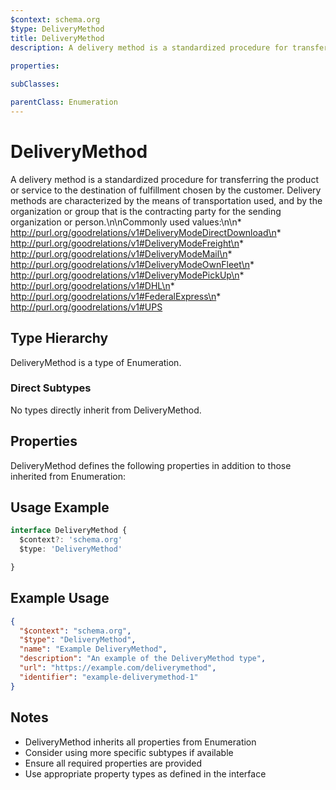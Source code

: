 ```yaml
---
$context: schema.org
$type: DeliveryMethod
title: DeliveryMethod
description: A delivery method is a standardized procedure for transferring the product or service to the destination of fulfillment chosen by the customer. Delivery methods are characterized by the means of transportation used, and by the organization or group that is the contracting party for the sending organization or person.\n\nCommonly used values:\n\n* http://purl.org/goodrelations/v1#DeliveryModeDirectDownload\n* http://purl.org/goodrelations/v1#DeliveryModeFreight\n* http://purl.org/goodrelations/v1#DeliveryModeMail\n* http://purl.org/goodrelations/v1#DeliveryModeOwnFleet\n* http://purl.org/goodrelations/v1#DeliveryModePickUp\n* http://purl.org/goodrelations/v1#DHL\n* http://purl.org/goodrelations/v1#FederalExpress\n* http://purl.org/goodrelations/v1#UPS
        
properties:

subClasses:

parentClass: Enumeration
---
```


# DeliveryMethod

A delivery method is a standardized procedure for transferring the product or service to the destination of fulfillment chosen by the customer. Delivery methods are characterized by the means of transportation used, and by the organization or group that is the contracting party for the sending organization or person.\n\nCommonly used values:\n\n* http://purl.org/goodrelations/v1#DeliveryModeDirectDownload\n* http://purl.org/goodrelations/v1#DeliveryModeFreight\n* http://purl.org/goodrelations/v1#DeliveryModeMail\n* http://purl.org/goodrelations/v1#DeliveryModeOwnFleet\n* http://purl.org/goodrelations/v1#DeliveryModePickUp\n* http://purl.org/goodrelations/v1#DHL\n* http://purl.org/goodrelations/v1#FederalExpress\n* http://purl.org/goodrelations/v1#UPS
        

## Type Hierarchy

DeliveryMethod is a type of Enumeration.

### Direct Subtypes

No types directly inherit from DeliveryMethod.

## Properties

DeliveryMethod defines the following properties in addition to those inherited from Enumeration:



## Usage Example

```typescript
interface DeliveryMethod {
  $context?: 'schema.org'
  $type: 'DeliveryMethod'

}
```

## Example Usage

```json
{
  "$context": "schema.org",
  "$type": "DeliveryMethod",
  "name": "Example DeliveryMethod",
  "description": "An example of the DeliveryMethod type",
  "url": "https://example.com/deliverymethod",
  "identifier": "example-deliverymethod-1"
}
```

## Notes

- DeliveryMethod inherits all properties from Enumeration
- Consider using more specific subtypes if available
- Ensure all required properties are provided
- Use appropriate property types as defined in the interface
